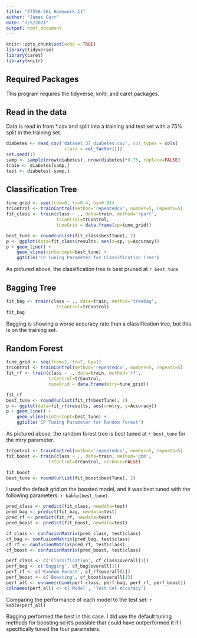 ```yaml
---
title: "ST558-561 Homework 11"
author: "James Carr"
date: "7/5/2021"
output: html_document
---
```


```r
knitr::opts_chunk$set(echo = TRUE)
library(tidyverse)
library(caret)
library(knitr)
```

## Required Packages
This program requires the tidyverse, knitr, and caret packages.

## Read in the data
Data is read in from *.csv and split into a training and test set with a 75% split in the training set.
```r
diabetes <- read_csv('dataset_37_diabetes.csv', col_types = cols(
                      class = col_factor()))
set.seed(1)
samp <- sample(nrow(diabetes), nrow(diabetes)*0.75, replace=FALSE)
train <- diabetes[samp,]
test <- diabetes[-samp,]
```

## Classification Tree
```r

tune_grid <- seq(from=0, to=0.4, by=0.01)
trControl <- trainControl(method='repeatedcv', number=5, repeats=5)
fit_class <- train(class ~ ., data=train, method='rpart',
                   trControl=trControl,
                   tuneGrid = data.frame(cp=tune_grid))

best_tune <- round(unlist(fit_class$bestTune), 2)
p <- ggplot(data=fit_class$results, aes(x=cp, y=Accuracy))
p + geom_line() + 
    geom_vline(xintercept=best_tune) + 
    ggtitle('CP Tuning Parameter for Classification Tree')
```
As pictured above, the classification tree is best pruned at `r best_tune`.

## Bagging Tree
```r
fit_bag <- train(class ~ ., data=train, method='treebag',
                   trControl=trControl)
fit_bag
```
Bagging is showing a worse accuracy rate than a classification tree, but this is on the training set. 

## Random Forest
```r
tune_grid <- seq(from=2, to=7, by=1)
trControl <- trainControl(method='repeatedcv', number=5, repeats=5)
fit_rf <- train(class ~ ., data=train, method='rf',
                trControl=trControl,
                tuneGrid = data.frame(mtry=tune_grid))

fit_rf
best_tune <- round(unlist(fit_rf$bestTune), 2)
p <- ggplot(data=fit_rf$results, aes(x=mtry, y=Accuracy))
p + geom_line() + 
    geom_vline(xintercept=best_tune) + 
    ggtitle('CP Tuning Parameter for Random Forest')
```
As pictured above, the random forest tree is best tuned at `r best_tune` for the mtry parameter.

```r
trControl <- trainControl(method='repeatedcv', number=5, repeats=5)
fit_boost <- train(class ~ ., data=train, method='gbm',
                trControl=trControl, verbose=FALSE)

fit_boost
best_tune <- round(unlist(fit_boost$bestTune), 2)
```
I used the default grid on the boosted model, and it was best tuned with the following parameters: `r kable(best_tune)`. 

```r
pred_class <- predict(fit_class, newdata=test)
pred_bag <- predict(fit_bag, newdata=test)
pred_rf <- predict(fit_rf, newdata=test)
pred_boost <- predict(fit_boost, newdata=test)

cf_class <- confusionMatrix(pred_class, test$class)
cf_bag <- confusionMatrix(pred_bag, test$class)
cf_rf <- confusionMatrix(pred_rf, test$class)
cf_boost <- confusionMatrix(pred_boost, test$class)

perf_class <- c('Classification', cf_class$overall[1])
perf_bag <- c('Bagging', cf_bag$overall[1])
perf_rf <- c('Random Forest', cf_rf$overall[1])
perf_boost <- c('Boosting', cf_boost$overall[1])
perf_all <- unname(rbind(perf_class, perf_bag, perf_rf, perf_boost))
colnames(perf_all) <- c('Model', 'Test Set Accuracy')
```
Comparing the performance of each model to the test set:
`r kable(perf_all)`

Bagging performed the best in this case. I did use the default tuning methods for boosting so it's possible that could have outperformed it if I specifically tuned the four parameters. 